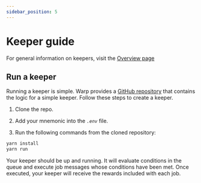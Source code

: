 ```yaml
---
sidebar_position: 5
---
```


# Keeper guide

For general information on keepers, visit the [Overview page](./how/overview.mdx)

## Run a keeper

Running a keeper is simple. Warp provides a [GitHub repository](https://github.com/terra-money/warp-sdk) that contains the logic for a simple keeper. Follow these steps to create a keeper. 

1. Clone the repo.

2. Add your mnemonic into the _`.env`_ file.

3. Run the following commands from the cloned repository:

```sh Commands
yarn install
yarn run
```

Your keeper should be up and running. It will evaluate conditions in the queue and execute job messages whose conditions have been met. Once executed, your keeper will receive the rewards included with each job. 

